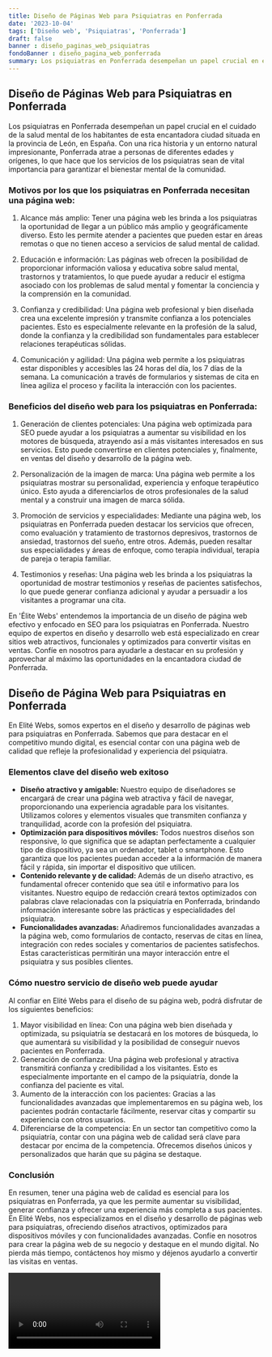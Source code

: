 ```yaml
---
title: Diseño de Páginas Web para Psiquiatras en Ponferrada
date: '2023-10-04'
tags: ['Diseño web', 'Psiquiatras', 'Ponferrada']
draft: false
banner : diseño_paginas_web_psiquiatras
fondoBanner : diseño_pagina_web_ponferrada
summary: Los psiquiatras en Ponferrada desempeñan un papel crucial en el cuidado de la salud mental de los habitantes de esta encantadora ciudad situada en la provincia de León, en España. Con una rica historia y un entorno natural impresionante, Ponferrada atrae a personas de diferentes edades y orígenes, lo que hace que los servicios de los psiquiatras sean de vital importancia para garantizar el bienestar mental de la comunidad.
---
```


## Diseño de Páginas Web para Psiquiatras en Ponferrada

Los psiquiatras en Ponferrada desempeñan un papel crucial en el cuidado de la salud mental de los habitantes de esta encantadora ciudad situada en la provincia de León, en España. Con una rica historia y un entorno natural impresionante, Ponferrada atrae a personas de diferentes edades y orígenes, lo que hace que los servicios de los psiquiatras sean de vital importancia para garantizar el bienestar mental de la comunidad.

### Motivos por los que los psiquiatras en Ponferrada necesitan una página web:

1. Alcance más amplio: Tener una página web les brinda a los psiquiatras la oportunidad de llegar a un público más amplio y geográficamente diverso. Esto les permite atender a pacientes que pueden estar en áreas remotas o que no tienen acceso a servicios de salud mental de calidad.

2. Educación e información: Las páginas web ofrecen la posibilidad de proporcionar información valiosa y educativa sobre salud mental, trastornos y tratamientos, lo que puede ayudar a reducir el estigma asociado con los problemas de salud mental y fomentar la conciencia y la comprensión en la comunidad.

3. Confianza y credibilidad: Una página web profesional y bien diseñada crea una excelente impresión y transmite confianza a los potenciales pacientes. Esto es especialmente relevante en la profesión de la salud, donde la confianza y la credibilidad son fundamentales para establecer relaciones terapéuticas sólidas.

4. Comunicación y agilidad: Una página web permite a los psiquiatras estar disponibles y accesibles las 24 horas del día, los 7 días de la semana. La comunicación a través de formularios y sistemas de cita en línea agiliza el proceso y facilita la interacción con los pacientes.

### Beneficios del diseño web para los psiquiatras en Ponferrada:

1. Generación de clientes potenciales: Una página web optimizada para SEO puede ayudar a los psiquiatras a aumentar su visibilidad en los motores de búsqueda, atrayendo así a más visitantes interesados en sus servicios. Esto puede convertirse en clientes potenciales y, finalmente, en ventas del diseño y desarrollo de la página web.

2. Personalización de la imagen de marca: Una página web permite a los psiquiatras mostrar su personalidad, experiencia y enfoque terapéutico único. Esto ayuda a diferenciarlos de otros profesionales de la salud mental y a construir una imagen de marca sólida.

3. Promoción de servicios y especialidades: Mediante una página web, los psiquiatras en Ponferrada pueden destacar los servicios que ofrecen, como evaluación y tratamiento de trastornos depresivos, trastornos de ansiedad, trastornos del sueño, entre otros. Además, pueden resaltar sus especialidades y áreas de enfoque, como terapia individual, terapia de pareja o terapia familiar.

4. Testimonios y reseñas: Una página web les brinda a los psiquiatras la oportunidad de mostrar testimonios y reseñas de pacientes satisfechos, lo que puede generar confianza adicional y ayudar a persuadir a los visitantes a programar una cita.

En 'Élite Webs' entendemos la importancia de un diseño de página web efectivo y enfocado en SEO para los psiquiatras en Ponferrada. Nuestro equipo de expertos en diseño y desarrollo web está especializado en crear sitios web atractivos, funcionales y optimizados para convertir visitas en ventas. Confíe en nosotros para ayudarle a destacar en su profesión y aprovechar al máximo las oportunidades en la encantadora ciudad de Ponferrada.

<GifSeo />

<Cta />

## Diseño de Página Web para Psiquiatras en Ponferrada

En Elité Webs, somos expertos en el diseño y desarrollo de páginas web para psiquiatras en Ponferrada. Sabemos que para destacar en el competitivo mundo digital, es esencial contar con una página web de calidad que refleje la profesionalidad y experiencia del psiquiatra.

### Elementos clave del diseño web exitoso

- **Diseño atractivo y amigable:** Nuestro equipo de diseñadores se encargará de crear una página web atractiva y fácil de navegar, proporcionando una experiencia agradable para los visitantes. Utilizamos colores y elementos visuales que transmiten confianza y tranquilidad, acorde con la profesión del psiquiatra.
- **Optimización para dispositivos móviles:** Todos nuestros diseños son responsive, lo que significa que se adaptan perfectamente a cualquier tipo de dispositivo, ya sea un ordenador, tablet o smartphone. Esto garantiza que los pacientes puedan acceder a la información de manera fácil y rápida, sin importar el dispositivo que utilicen.
- **Contenido relevante y de calidad:** Además de un diseño atractivo, es fundamental ofrecer contenido que sea útil e informativo para los visitantes. Nuestro equipo de redacción creará textos optimizados con palabras clave relacionadas con la psiquiatría en Ponferrada, brindando información interesante sobre las prácticas y especialidades del psiquiatra.
- **Funcionalidades avanzadas:** Añadiremos funcionalidades avanzadas a la página web, como formularios de contacto, reservas de citas en línea, integración con redes sociales y comentarios de pacientes satisfechos. Estas características permitirán una mayor interacción entre el psiquiatra y sus posibles clientes.

### Cómo nuestro servicio de diseño web puede ayudar

Al confiar en Elité Webs para el diseño de su página web, podrá disfrutar de los siguientes beneficios:

1. Mayor visibilidad en línea: Con una página web bien diseñada y optimizada, su psiquiatría se destacará en los motores de búsqueda, lo que aumentará su visibilidad y la posibilidad de conseguir nuevos pacientes en Ponferrada.
2. Generación de confianza: Una página web profesional y atractiva transmitirá confianza y credibilidad a los visitantes. Esto es especialmente importante en el campo de la psiquiatría, donde la confianza del paciente es vital.
3. Aumento de la interacción con los pacientes: Gracias a las funcionalidades avanzadas que implementaremos en su página web, los pacientes podrán contactarle fácilmente, reservar citas y compartir su experiencia con otros usuarios.
4. Diferenciarse de la competencia: En un sector tan competitivo como la psiquiatría, contar con una página web de calidad será clave para destacar por encima de la competencia. Ofrecemos diseños únicos y personalizados que harán que su página se destaque.

### Conclusión

En resumen, tener una página web de calidad es esencial para los psiquiatras en Ponferrada, ya que les permite aumentar su visibilidad, generar confianza y ofrecer una experiencia más completa a sus pacientes. En Elité Webs, nos especializamos en el diseño y desarrollo de páginas web para psiquiatras, ofreciendo diseños atractivos, optimizados para dispositivos móviles y con funcionalidades avanzadas. Confíe en nosotros para crear la página web de su negocio y destaque en el mundo digital. No pierda más tiempo, contáctenos hoy mismo y déjenos ayudarlo a convertir las visitas en ventas.

<Video />

<CtaBot job='Psiquiatras' city='Ponferrada'/>

<Gmaps query='Ponferrada+españa+maps' />